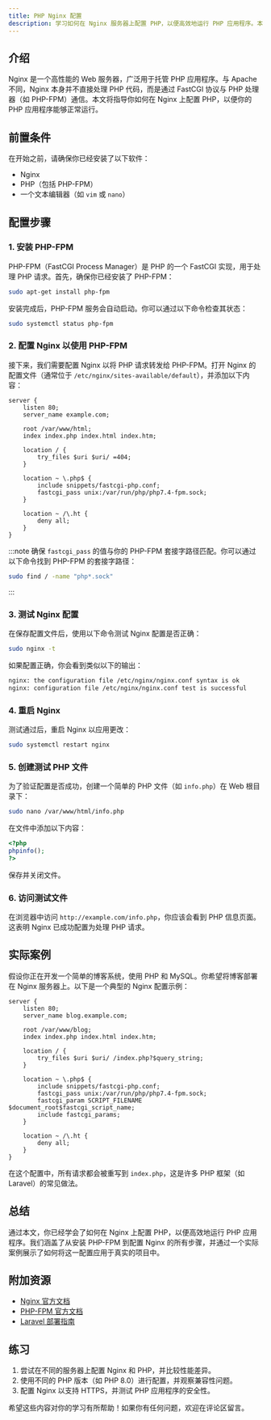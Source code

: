 ```yaml
---
title: PHP Nginx 配置
description: 学习如何在 Nginx 服务器上配置 PHP，以便高效地运行 PHP 应用程序。本文适合初学者，涵盖基本概念、配置步骤和实际案例。
---
```


## 介绍

Nginx 是一个高性能的 Web 服务器，广泛用于托管 PHP 应用程序。与 Apache 不同，Nginx 本身并不直接处理 PHP 代码，而是通过 FastCGI 协议与 PHP 处理器（如 PHP-FPM）通信。本文将指导你如何在 Nginx 上配置 PHP，以便你的 PHP 应用程序能够正常运行。

## 前置条件

在开始之前，请确保你已经安装了以下软件：

- Nginx
- PHP（包括 PHP-FPM）
- 一个文本编辑器（如 `vim` 或 `nano`）

## 配置步骤

### 1. 安装 PHP-FPM

PHP-FPM（FastCGI Process Manager）是 PHP 的一个 FastCGI 实现，用于处理 PHP 请求。首先，确保你已经安装了 PHP-FPM：

```bash
sudo apt-get install php-fpm
```

安装完成后，PHP-FPM 服务会自动启动。你可以通过以下命令检查其状态：

```bash
sudo systemctl status php-fpm
```

### 2. 配置 Nginx 以使用 PHP-FPM

接下来，我们需要配置 Nginx 以将 PHP 请求转发给 PHP-FPM。打开 Nginx 的配置文件（通常位于 `/etc/nginx/sites-available/default`），并添加以下内容：

```nginx
server {
    listen 80;
    server_name example.com;

    root /var/www/html;
    index index.php index.html index.htm;

    location / {
        try_files $uri $uri/ =404;
    }

    location ~ \.php$ {
        include snippets/fastcgi-php.conf;
        fastcgi_pass unix:/var/run/php/php7.4-fpm.sock;
    }

    location ~ /\.ht {
        deny all;
    }
}
```

:::note
确保 `fastcgi_pass` 的值与你的 PHP-FPM 套接字路径匹配。你可以通过以下命令找到 PHP-FPM 的套接字路径：

```bash
sudo find / -name "php*.sock"
```
:::

### 3. 测试 Nginx 配置

在保存配置文件后，使用以下命令测试 Nginx 配置是否正确：

```bash
sudo nginx -t
```

如果配置正确，你会看到类似以下的输出：

```bash
nginx: the configuration file /etc/nginx/nginx.conf syntax is ok
nginx: configuration file /etc/nginx/nginx.conf test is successful
```

### 4. 重启 Nginx

测试通过后，重启 Nginx 以应用更改：

```bash
sudo systemctl restart nginx
```

### 5. 创建测试 PHP 文件

为了验证配置是否成功，创建一个简单的 PHP 文件（如 `info.php`）在 Web 根目录下：

```bash
sudo nano /var/www/html/info.php
```

在文件中添加以下内容：

```php
<?php
phpinfo();
?>
```

保存并关闭文件。

### 6. 访问测试文件

在浏览器中访问 `http://example.com/info.php`，你应该会看到 PHP 信息页面。这表明 Nginx 已成功配置为处理 PHP 请求。

## 实际案例

假设你正在开发一个简单的博客系统，使用 PHP 和 MySQL。你希望将博客部署在 Nginx 服务器上。以下是一个典型的 Nginx 配置示例：

```nginx
server {
    listen 80;
    server_name blog.example.com;

    root /var/www/blog;
    index index.php index.html index.htm;

    location / {
        try_files $uri $uri/ /index.php?$query_string;
    }

    location ~ \.php$ {
        include snippets/fastcgi-php.conf;
        fastcgi_pass unix:/var/run/php/php7.4-fpm.sock;
        fastcgi_param SCRIPT_FILENAME $document_root$fastcgi_script_name;
        include fastcgi_params;
    }

    location ~ /\.ht {
        deny all;
    }
}
```

在这个配置中，所有请求都会被重写到 `index.php`，这是许多 PHP 框架（如 Laravel）的常见做法。

## 总结

通过本文，你已经学会了如何在 Nginx 上配置 PHP，以便高效地运行 PHP 应用程序。我们涵盖了从安装 PHP-FPM 到配置 Nginx 的所有步骤，并通过一个实际案例展示了如何将这一配置应用于真实的项目中。

## 附加资源

- [Nginx 官方文档](https://nginx.org/en/docs/)
- [PHP-FPM 官方文档](https://www.php.net/manual/en/install.fpm.php)
- [Laravel 部署指南](https://laravel.com/docs/deployment)

## 练习

1. 尝试在不同的服务器上配置 Nginx 和 PHP，并比较性能差异。
2. 使用不同的 PHP 版本（如 PHP 8.0）进行配置，并观察兼容性问题。
3. 配置 Nginx 以支持 HTTPS，并测试 PHP 应用程序的安全性。

希望这些内容对你的学习有所帮助！如果你有任何问题，欢迎在评论区留言。
